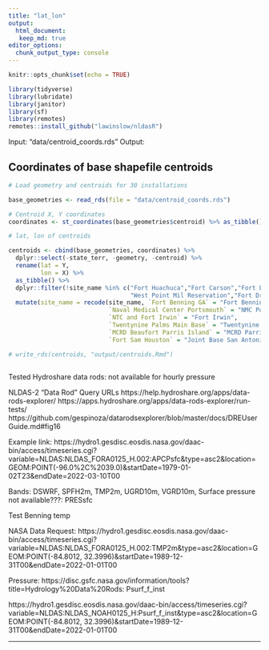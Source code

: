 ```yaml
---
title: "lat_lon"
output: 
  html_document:
   keep_md: true
editor_options: 
  chunk_output_type: console
---
```


```r
knitr::opts_chunk$set(echo = TRUE)

library(tidyverse)
library(lubridate)
library(janitor)
library(sf)
library(remotes)
remotes::install_github("lawinslow/nldasR")

```

Input: "data/centroid_coords.rds"
Output: 


## Coordinates of base shapefile centroids
```r
# Load geometry and centroids for 30 installations

base_geometries <- read_rds(file = "data/centroid_coords.rds")

# Centroid X, Y coordinates
coordinates <- st_coordinates(base_geometries$centroid) %>% as_tibble()

# lat, lon of centroids

centroids <- cbind(base_geometries, coordinates) %>% 
  dplyr::select(-state_terr, -geometry, -centroid) %>% 
  rename(lat = Y,
         lon = X) %>%
  as_tibble() %>% 
  dplyr::filter(!site_name %in% c("Fort Huachuca","Fort Carson","Fort Lewis", "Lackland AFB",
                                  "West Point Mil Reservation","Fort Drum")) %>%
  mutate(site_name = recode(site_name, `Fort Benning GA` = "Fort Benning",
                            `Naval Medical Center Portsmouth` = "NMC Portsmouth",
                            `NTC and Fort Irwin` = "Fort Irwin",
                            `Twentynine Palms Main Base` = "Twentynine Palms",
                            `MCRD Beaufort Parris Island` = "MCRD Parris Island",
                            `Fort Sam Houston` = "Joint Base San Antonio"))

# write_rds(centroids, "output/centroids.Rmd")
    
```    


Tested Hydroshare data rods: not available for hourly pressure    
    
 NLDAS-2 "Data Rod" Query URLs
https://help.hydroshare.org/apps/data-rods-explorer/
https://apps.hydroshare.org/apps/data-rods-explorer/run-tests/
https://github.com/gespinoza/datarodsexplorer/blob/master/docs/DREUserGuide.md#fig16


Example link:
https://hydro1.gesdisc.eosdis.nasa.gov/daac-bin/access/timeseries.cgi?variable=NLDAS:NLDAS_FORA0125_H.002:APCPsfc&type=asc2&location=GEOM:POINT(-96.0%2C%2039.0)&startDate=1979-01-02T23&endDate=2022-03-10T00

Bands: DSWRF, SPFH2m, TMP2m, UGRD10m, VGRD10m, 
  Surface pressure not available???: PRESsfc

Test Benning temp

NASA Data Request:
https://hydro1.gesdisc.eosdis.nasa.gov/daac-bin/access/timeseries.cgi?variable=NLDAS:NLDAS_FORA0125_H.002:TMP2m&type=asc2&location=GEOM:POINT(-84.8012, 32.3996)&startDate=1989-12-31T00&endDate=2022-01-01T00


Pressure: https://disc.gsfc.nasa.gov/information/tools?title=Hydrology%20Data%20Rods: Psurf_f_inst	 

https://hydro1.gesdisc.eosdis.nasa.gov/daac-bin/access/timeseries.cgi?variable=NLDAS:NLDAS_NOAH0125_H:Psurf_f_inst&type=asc2&location=GEOM:POINT(-84.8012, 32.3996)&startDate=1989-12-31T00&endDate=2022-01-01T00

----------------------------------------
